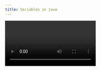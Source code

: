 ```yaml
---
title: Variables in java
---
```


<Video id="9RCuKrze_-k" />

<Steps>
  <Step>
    ## Why Do We Build Software?

    * To solve **real-world problems**.
    * Software works with **data** → storing, processing, and displaying.
    * Data can be stored **temporarily** in memory using **variables**.
  </Step>

  <Step>
    ## What is a Variable?

    * A **variable** is like a **box** where we store data.
    * Each box has a **name** (identifier) and a **type**.
    * Example:

      ```java
      int age = 25;    // 'age' is a variable of type int
      ```
  </Step>

  <Step>
    ## Naming Conventions

    * Should start with a **letter** or `_` or `$`.
    * Cannot start with a number.
    * Use **camelCase** for variable names.

      * Example: `studentName`, `accountBalance`.
    * Avoid special symbols (`@, %, -`) in names.
    * Variable names should be **meaningful**.
  </Step>

  <Step>
    ## Strongly Typed Language

    * Java is **strongly typed** → every variable must have a **data type**.
    * Examples:

      * `int` → numbers
      * `double` → decimal values
      * `String` → text
      * `boolean` → true/false
  </Step>

  <Step>
    ## Example Code 1

    ```java
    public class Hello {
        public static void main(String[] args) {
            System.out.println(3 + 5);  // Direct addition
            System.out.println(8 + 7);  // Direct addition
        }
    }
    ```

    **Print vs Println**

    * `print` → prints in **same line**.
    * `println` → prints and moves to **next line**.
  </Step>

  <Step>
    ## Example Code 2 – Using Variables

    ```java
    public class Hello {
        public static void main(String[] args) {
            int num = 3;  
            System.out.println(num);   // Prints 3
        }
    }
    ```
  </Step>

  <Step>
    ## Example Code 3 – Storing Results

    ```java
    public class Hello {
        public static void main(String[] args) {
            int num1 = 3;
            int num2 = 5;
            int result = num1 + num2;
            System.out.println(result);   // Output: 8
        }
    }
    ```
  </Step>

  <Step>
    ⚡ Key Point:

    * Think of **variables** as **containers** with a **name** and a **type**.
    * Java enforces **data type safety** → you cannot mix types incorrectly.
  </Step>
</Steps>
